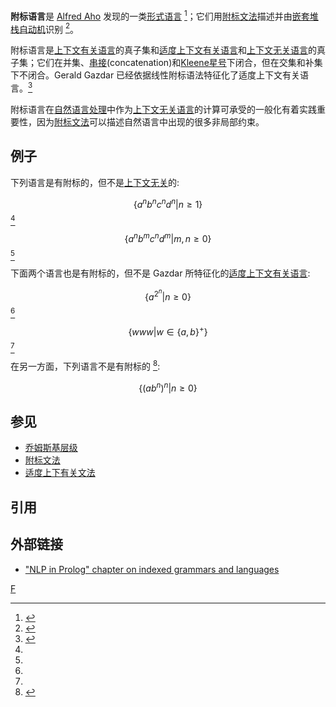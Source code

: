 '''附标语言'''是 [[Alfred_V._Aho|Alfred Aho]] 发现的一类[[形式语言|形式语言]] <ref>{{cite journal | last = [[Alfred_Aho|Aho]] | first = Alfred | year = 1968 | title = Indexed grammars—an extension of context-free grammars | journal = [[Journal_of_the_ACM|Journal of the ACM]] | volume = 15 | issue = 4 | pages = 647–671 | issn = 0004-5411 | url = http://portal.acm.org/ft_gateway.cfm?id=321488&type=pdf&coll=GUIDE&dl=GUIDE,&CFID=17841194&CFTOKEN=70113868 | access-date = 2007-10-19 | archive-date = 2019-07-13 | archive-url = https://web.archive.org/web/20190713183823/https://dl.acm.org/citation.cfm?id=321488&dl=ACM&coll=DL | dead-url = no }}</ref>；它们用[[附标文法|附标文法]]描述并由[[嵌套堆栈自动机|嵌套堆栈自动机]]识别 <ref name="partee_etal_1990"> {{cite book | last = [[Barbara_Partee|Partee]] | first = Barbara | coauthors = Alice ter Meulen, and Robert E. Wall | title = Mathematical Methods in Linguistics | url = https://archive.org/details/mathematicalmeth00part_561| year = 1990 | publisher = Kluwer Academic Publishers | pages = [https://archive.org/details/mathematicalmeth00part_561/page/n555 536]–542 | isbn = 978-90-277-2245-4 }} </ref>。

附标语言是[[上下文有关语言|上下文有关语言]]的真子集和[[适度上下文有关语言|适度上下文有关语言]]和[[上下文无关语言|上下文无关语言]]的真子集；它们在并集、[[串接|串接]](concatenation)和[[Kleene星号|Kleene星号]]下闭合，但在交集和补集下不闭合。Gerald Gazdar 已经依据线性附标语法特征化了适度上下文有关语言。<ref name="gazdar1998">{{cite book | chapter=Applicability of Indexed Grammars to Natural Languages | year=1988 | last=Gazdar | first=Gerald | title=Natural Language Parsing and Linguistic Theories | url=https://archive.org/details/naturallanguagep00reyl | editor=U. Reyle and C. Rohrer | pages=[https://archive.org/details/naturallanguagep00reyl/page/69 69]-94}}</ref>

附标语言在[[自然语言处理|自然语言处理]]中作为[[上下文无关语言|上下文无关语言]]的计算可承受的一般化有着实践重要性，因为[[附标文法|附标文法]]可以描述自然语言中出现的很多非局部约束。
==例子==

下列语言是有附标的，但不是[[上下文无关语言|上下文无关]]的:
:<math> \{a^n b^n c^n d^n| n \geq 1 \} </math> <ref name="gazdar1998"/>

:<math> \{a^n b^m c^n d^m | m,n \geq 0 \}</math> <ref name="partee_etal_1990"/>

下面两个语言也是有附标的，但不是 Gazdar 所特征化的[[适度上下文有关语言|适度上下文有关语言]]:

:<math> \{a^{2^{n}} | n \geq 0 \}</math> <ref name="partee_etal_1990"/>

:<math> \{www | w \in \{a,b\}^+ \}</math> <ref name="gazdar1998"/>

在另一方面，下列语言不是有附标的 <ref> {{cite journal | last = [[Robert_Gilman|Gilman]] | first = Robert | year = 1996 | title = A shrinking lemma for indexed languages | journal = [[Theoretical_Computer_Science_(journal)|Theoretical Computer Science]] | volume = 163 | issue = 1-2 | pages = 277-281 }} </ref>:
:<math>\{(a b^n)^n | n \geq 0 \}</math>

==参见==
* [[乔姆斯基谱系|乔姆斯基层级]]
* [[附标文法|附标文法]]
* [[适度上下有关文法|适度上下有关文法]]

==引用==
<!-- This ref will probably eventually get used, so I'm keeping it here for now
<ref name="hopcroft_ullman_1979"> {{cite book | last = [[John_Hopcroft|Hopcroft]] | first = John | coauthors = [[Jeffrey_Ullman|Jeffrey Ullman]] | title = [[Introduction_to_automata_theory,_languages,_and_computation|Introduction to automata theory, languages, and computation]] | year = 1979 | publisher = Addison-Wesley | pages = [https://archive.org/details/trent_0116301269779/page/390 390] | isbn = 020102988X}} </ref>
-->
<references/>

==外部链接==
* [https://web.archive.org/web/20070311042935/http://www.cogs.susx.ac.uk/research/nlp/gazdar/nlp-in-prolog/ch04/chapter-04-sh-1.6.3.html#sh-1.6.3 "NLP in Prolog" chapter on indexed grammars and languages]


{{形式语言与形式文法}}

[[Category:形式语言|F]]